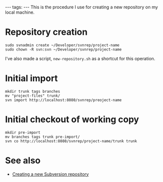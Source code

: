 ---
tags:
---
This is the procedure I use for creating a new repository on my local machine.

= Repository creation =

<pre>sudo svnadmin create ~/Developer/svnrep/project-name
sudo chown -R svn:svn ~/Developer/svnrep/project-name</pre>

I've also made a script, <tt>new-repository.sh</tt> as a shortcut for this operation.

= Initial import =

<pre>mkdir trunk tags branches
mv "project-files" trunk/
svn import http://localhost:8080/svnrep/preoject-name</pre>

= Initial checkout of working copy =

<pre>mkdir pre-import
mv branches tags trunk pre-import/
svn co http://localhost:8080/svnrep/project-name/trunk trunk</pre>

= See also =

* [[Creating a new Subversion repository]]
